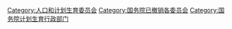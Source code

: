 {{Catmore}}

[[Category:人口和计划生育委员会|Category:人口和计划生育委员会]]
[[Category:国务院已撤销各委员会|Category:国务院已撤销各委员会]]
[[Category:国务院计划生育行政部门|Category:国务院计划生育行政部门]]